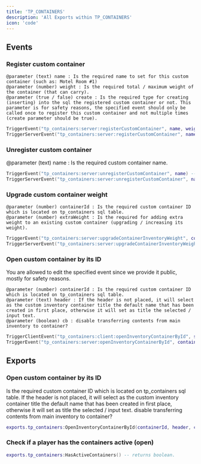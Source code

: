 ```yaml
---
title: 'TP_CONTAINERS'
description: 'All Exports within TP_CONTAINERS'
icon: 'code'
---
```


## Events

### Register custom container

    @parameter (text) name : Is the required name to set for this custom container (such as: Motel Room #1)
    @parameter (number) weight : Is the required total / maximum weight of the container (that can carry).
    @parameter (true / false) create : Is the required type for creating (inserting) into the sql the registered custom container or not. This parameter is for safety reasons, the specified event should only be called once to register this custom container and not multiple times (create parameter should be true).

```lua
TriggerEvent("tp_containers:server:registerCustomContainer", name, weight, create) -- Server side to server side.
TriggerServerEvent("tp_containers:server:registerCustomContainer", name, weight, create) -- Client side to server side.
```

### Unregister custom container

@parameter (text) name : Is the required custom container name.

```lua
TriggerEvent("tp_containers:server:unregisterCustomContainer", name) -- Server side to server side.
TriggerServerEvent("tp_containers:server:unregisterCustomContainer", name) -- Client side to server side.
```

### Upgrade custom container weight


    @parameter (number) containerId : Is the required custom container ID which is located on tp_containers sql table.
    @parameter (number) extraWeight : Is the required for adding extra weight to an existing custom container (upgrading / increasing its weight).

````lua
TriggerEvent("tp_containers:server:upgradeContainerInventoryWeight", containerId, extraWeight) -- Server side to server side.
TriggerServerEvent("tp_containers:server:upgradeContainerInventoryWeight", containerId, extraWeight) -- Client side to server side.
````

### Open custom container by its ID
You are allowed to edit the specified event since we provide it public, mostly for safety reasons.

    @parameter (number) containerId : Is the required custom container ID which is located on tp_containers sql table.
    @parameter (text) header : If the header is not placed, it will select as the custom inventory container title the default name that has been created in first place, otherwise it will set as title the selected / input text.
    @parameter (boolean) cb : disable transferring contents from main inventory to container?


````lua
TriggerClientEvent("tp_containers:client:openInventoryContainerById", source, containerId, header, cb) -- Server side to client side.
TriggerEvent("tp_containers:server:openInventoryContainerById", containerId, header, cb) -- Client side to client side.
````
## Exports
### Open custom container by its ID
<ResponseField name="containerId" type="number" required>
Is the required custom container ID which is located on tp_containers sql table.
</ResponseField>
<ResponseField name="header" type="string" required>
If the header is not placed, it will select as the custom inventory container title the default name that has been created in first place, otherwise it will set as title the selected / input text.
</ResponseField>
<ResponseField name="cb" type="boolean" required>
disable transferring contents from main inventory to container?
</ResponseField>


````lua
exports.tp_containers:OpenInventoryContainerById(containerId, header, cb)
````
### Check if a player has the containers active (open)

````lua
exports.tp_containers:HasActiveContainers() -- returns boolean.
````
